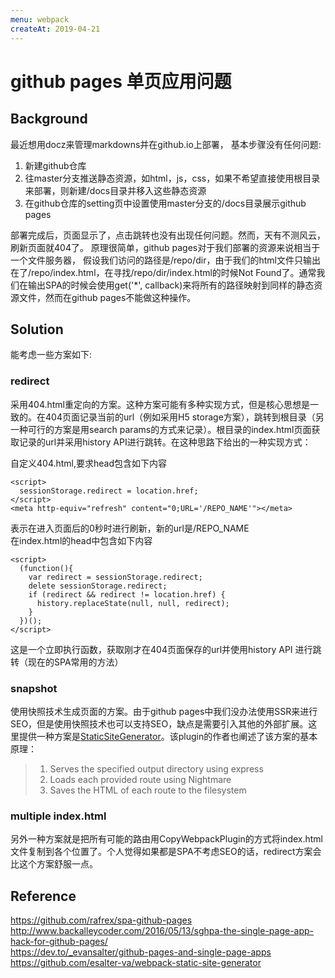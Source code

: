 ```yaml
---
menu: webpack
createAt: 2019-04-21
---
```

# github pages 单页应用问题
## Background
最近想用docz来管理markdowns并在github.io上部署，
基本步骤没有任何问题:  
1. 新建github仓库  
2. 往master分支推送静态资源，如html，js，css，如果不希望直接使用根目录来部署，则新建/docs目录并移入这些静态资源  
3. 在github仓库的setting页中设置使用master分支的/docs目录展示github pages  

部署完成后，页面显示了，点击跳转也没有出现任何问题。然而，天有不测风云，刷新页面就404了。
原理很简单，github pages对于我们部署的资源来说相当于一个文件服务器，
假设我们访问的路径是/repo/dir，由于我们的html文件只输出在了/repo/index.html，在寻找/repo/dir/index.html的时候Not Found了。通常我们在输出SPA的时候会使用get('*', callback)来将所有的路径映射到同样的静态资源文件，然而在github pages不能做这种操作。

## Solution
能考虑一些方案如下:  
### redirect
采用404.html重定向的方案。这种方案可能有多种实现方式，但是核心思想是一致的。在404页面记录当前的url（例如采用H5 storage方案），跳转到根目录（另一种可行的方案是用search params的方式来记录）。根目录的index.html页面获取记录的url并采用history API进行跳转。在这种思路下给出的一种实现方式：  

自定义404.html,要求head包含如下内容
```
<script>
  sessionStorage.redirect = location.href;
</script>
<meta http-equiv="refresh" content="0;URL='/REPO_NAME'"></meta>
```
表示在进入页面后的0秒时进行刷新，新的url是/REPO_NAME  
在index.html的head中包含如下内容
```
<script>
  (function(){
    var redirect = sessionStorage.redirect;
    delete sessionStorage.redirect;
    if (redirect && redirect != location.href) {
      history.replaceState(null, null, redirect);
    }
  })();
</script>
```
这是一个立即执行函数，获取刚才在404页面保存的url并使用history API 进行跳转（现在的SPA常用的方法）
### snapshot
使用快照技术生成页面的方案。由于github pages中我们没办法使用SSR来进行SEO，但是使用快照技术也可以支持SEO，缺点是需要引入其他的外部扩展。这里提供一种方案是[StaticSiteGenerator](https://github.com/esalter-va/webpack-static-site-generator)。该plugin的作者也阐述了该方案的基本原理：
>1. Serves the specified output directory using express
>2. Loads each provided route using Nightmare
>3. Saves the HTML of each route to the filesystem
### multiple index.html
另外一种方案就是把所有可能的路由用CopyWebpackPlugin的方式将index.html文件复制到各个位置了。个人觉得如果都是SPA不考虑SEO的话，redirect方案会比这个方案舒服一点。


## Reference
https://github.com/rafrex/spa-github-pages  
http://www.backalleycoder.com/2016/05/13/sghpa-the-single-page-app-hack-for-github-pages/  
https://dev.to/_evansalter/github-pages-and-single-page-apps  
https://github.com/esalter-va/webpack-static-site-generator  

